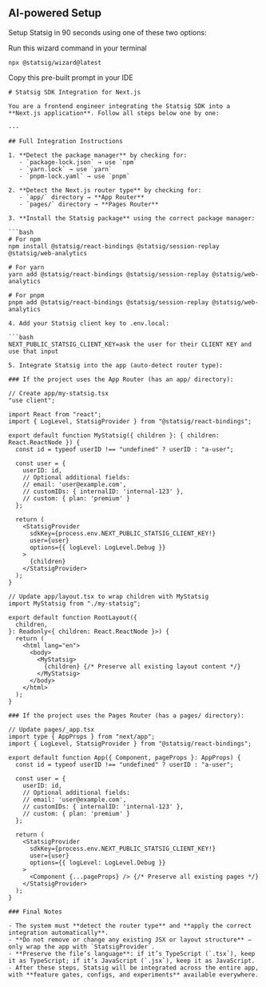 
## AI-powered Setup

Setup Statsig in 90 seconds using one of these two options:

<AccordionGroup>
<Accordion title="Wizard" defaultOpen="true">


Run this wizard command in your terminal

```shell
npx @statsig/wizard@latest
```
</Accordion>
<Accordion title="(Or) AI Prompt" >

Copy this pre-built prompt in your IDE

<div style={{maxHeight: '5em', overflowY: 'auto', border: '1px solid #E1E4E8', borderRadius: '6px', padding: '0'}}>

```text
# Statsig SDK Integration for Next.js

You are a frontend engineer integrating the Statsig SDK into a **Next.js application**. Follow all steps below one by one:

---

## Full Integration Instructions

1. **Detect the package manager** by checking for:
   - `package-lock.json` → use `npm`
   - `yarn.lock` → use `yarn`
   - `pnpm-lock.yaml` → use `pnpm`

2. **Detect the Next.js router type** by checking for:
   - `app/` directory → **App Router**
   - `pages/` directory → **Pages Router**

3. **Install the Statsig package** using the correct package manager:

```bash
# For npm
npm install @statsig/react-bindings @statsig/session-replay @statsig/web-analytics

# For yarn
yarn add @statsig/react-bindings @statsig/session-replay @statsig/web-analytics

# For pnpm
pnpm add @statsig/react-bindings @statsig/session-replay @statsig/web-analytics

4. Add your Statsig client key to .env.local:

```bash
NEXT_PUBLIC_STATSIG_CLIENT_KEY=ask the user for their CLIENT KEY and use that input

5. Integrate Statsig into the app (auto-detect router type):

### If the project uses the App Router (has an app/ directory):

// Create app/my-statsig.tsx
"use client";

import React from "react";
import { LogLevel, StatsigProvider } from "@statsig/react-bindings";

export default function MyStatsig({ children }: { children: React.ReactNode }) {
  const id = typeof userID !== "undefined" ? userID : "a-user";

  const user = {
    userID: id,
    // Optional additional fields:
    // email: 'user@example.com',
    // customIDs: { internalID: 'internal-123' },
    // custom: { plan: 'premium' }
  };

  return (
    <StatsigProvider
      sdkKey={process.env.NEXT_PUBLIC_STATSIG_CLIENT_KEY!}
      user={user}
      options={{ logLevel: LogLevel.Debug }}
    >
      {children}
    </StatsigProvider>
  );
}

// Update app/layout.tsx to wrap children with MyStatsig
import MyStatsig from "./my-statsig";

export default function RootLayout({
  children,
}: Readonly<{ children: React.ReactNode }>) {
  return (
    <html lang="en">
      <body>
        <MyStatsig>
          {children} {/* Preserve all existing layout content */}
        </MyStatsig>
      </body>
    </html>
  );
}

### If the project uses the Pages Router (has a pages/ directory):

// Update pages/_app.tsx
import type { AppProps } from "next/app";
import { LogLevel, StatsigProvider } from "@statsig/react-bindings";

export default function App({ Component, pageProps }: AppProps) {
  const id = typeof userID !== "undefined" ? userID : "a-user";

  const user = {
    userID: id,
    // Optional additional fields:
    // email: 'user@example.com',
    // customIDs: { internalID: 'internal-123' },
    // custom: { plan: 'premium' }
  };

  return (
    <StatsigProvider
      sdkKey={process.env.NEXT_PUBLIC_STATSIG_CLIENT_KEY!}
      user={user}
      options={{ logLevel: LogLevel.Debug }}
    >
      <Component {...pageProps} /> {/* Preserve all existing pages */}
    </StatsigProvider>
  );
}

### Final Notes

- The system must **detect the router type** and **apply the correct integration automatically**.  
- **Do not remove or change any existing JSX or layout structure** — only wrap the app with `StatsigProvider`.  
- **Preserve the file’s language**: if it’s TypeScript (`.tsx`), keep it as TypeScript; if it’s JavaScript (`.jsx`), keep it as JavaScript.  
- After these steps, Statsig will be integrated across the entire app, with **feature gates, configs, and experiments** available everywhere.
```

</div>

</Accordion>

</AccordionGroup>